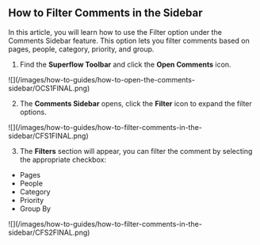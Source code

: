 ## How to Filter Comments in the Sidebar

In this article, you will learn how to use the Filter option under the Comments Sidebar feature. This option lets you filter comments based on pages, people, category, priority, and group.

1. Find the **Superflow Toolbar** and click the **Open Comments** icon.

<Frame>
![](/images/how-to-guides/how-to-open-the-comments-sidebar/OCS1FINAL.png)
</Frame>

2. The **Comments Sidebar** opens, click the **Filter** icon to expand the filter options.

<Frame>
![](/images/how-to-guides/how-to-filter-comments-in-the-sidebar/CFS1FINAL.png)
</Frame>

3. The **Filters** section will appear, you can filter the comment by selecting the appropriate checkbox:

* Pages
* People
* Category
* Priority
* Group By

<Frame>
![](/images/how-to-guides/how-to-filter-comments-in-the-sidebar/CFS2FINAL.png)
</Frame>
